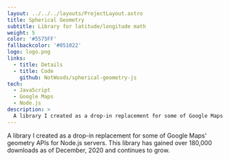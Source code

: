 ```yaml
---
layout: ../../../layouts/ProjectLayout.astro
title: Spherical Geometry
subtitle: Library for latitude/longitude math
weight: 5
color: '#5575FF'
fallbackcolor: '#051022'
logo: logo.png
links:
  - title: Details
  - title: Code
    github: NotWoods/spherical-geometry-js
tech:
  - JavaScript
  - Google Maps
  - Node.js
description: >
  A library I created as a drop-in replacement for some of Google Maps' geometry APIs for Node.js servers. This library has gained over 180,000 downloads as of December, 2020 and continues to grow.
---
```



A library I created as a drop-in replacement for some of Google Maps' geometry APIs for Node.js servers. This library has gained over 180,000 downloads as of December, 2020 and continues to grow.

<NPM pkg="spherical-geometry-js" start="2019-06-18" />
